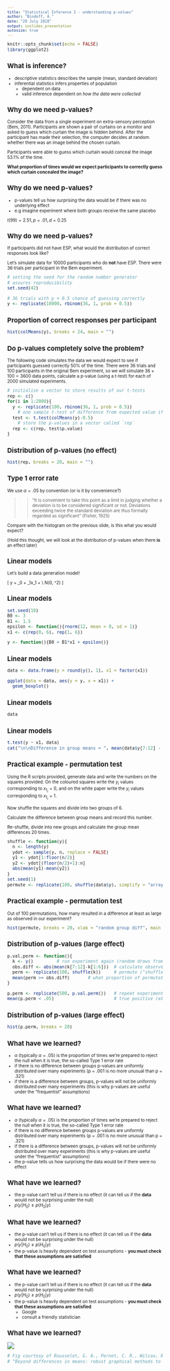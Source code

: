 ```yaml
---
title: "Statistical Inference 1 - understanding p-values"
author: "Bindoff, A."
date: "20 July 2018"
output: ioslides_presentation
autosize: true
---
```

<style type="text/css">
body, td {
   font-size: 10px;
}
code.r{
  font-size: 10px;
}
pre {
  font-size: 10px
}
</style>

```r
knitr::opts_chunk$set(echo = FALSE)
library(ggplot2)
```

## What is inference?

- descriptive statistics describes the sample (mean, standard deviation)
- inferential statistics infers properties of population
  - dependent on data
  - valid inference dependent on *how the data were collected*
  
## Why do we need p-values?

Consider the data from a single experiment on extra-sensory perception (Bem, 2011). Participants are shown a pair of curtains on a monitor and asked to guess which curtain the image is hidden behind. After the participant has made their selection, the computer decides at random whether there was an image behind the chosen curtain.  

Participants were able to guess which curtain would conceal the image 53.1% of the time.  

**What proportion of times would we expect participants to correctly guess which curtain concealed the image?**

## Why do we need p-values?

- p-values tell us how *surprising* the data would be if there was no underlying effect
- e.g imagine experiment where both groups receive the same placebo

$t(99) = 2.51, p = .01, d = 0.25$  

## Why do we need p-values?

If participants did not have ESP, what would the distribution of correct responses look like?  

Let's simulate data for 10000 participants who do **not** have ESP. There were 36 trials per participant in the Bem experiment.  

```r
# setting the seed for the random number generator
# assures reproducibility
set.seed(42)  

# 36 trials with p = 0.5 chance of guessing correctly
y <- replicate(10000, rbinom(36, 1, prob = 0.5))  
```

## Proportion of correct responses per participant

```r
hist(colMeans(y), breaks = 24, main = "")

```


## Do p-values completely solve the problem?

The following code simulates the data we would expect to see if participants guessed correctly 50% of the time. There were 36 trials and 100 participants in the original Bem experiment, so we will simulate $36 \times 100 = 3600$ data points, calculate a p-value (using a t-test) for each of 2000 simulated experiments.  

```r
# initialise a vector to store results of our t-tests
rep <- c()  
for(i in 1:2000){
  y <- replicate(100, rbinom(36, 1, prob = 0.5))
    # one sample t-test of difference from expected value if chance
  test <- t.test(colMeans(y)-0.5) 
    # store the p-values in a vector called `rep`
  rep <- c(rep, test$p.value)                
}
```

## Distribution of p-values (no effect)

```r
hist(rep, breaks = 20, main = "")
```

## Type 1 error rate

We use $\alpha = .05$ by convention (or is it by convenience?)  

>>"It is convenient to take this point as a limit in judging whether a deviation is to be considered significant or not. Deviations exceeding twice the standard deviation are thus formally regarded as significant" (Fisher, 1925)  

Compare with the histogram on the previous slide, is this what you would expect?  

(Hold this thought, we will look at the distribution of p-values when there **is** an effect later)  

## Linear models

Let's build a data generation model!  

\[
  y = \beta_0 + \beta_1x_1 + \epsilon\\
  \epsilon \sim N(0, \sigma^2)
\]

## Linear models

```r
set.seed(10)
B0 <- 3
B1 <- 1.5
epsilon <- function(){rnorm(12, mean = 0, sd = 1)}
x1 <- c(rep(0, 6), rep(1, 6))

y <- function(){B0 + B1*x1 + epsilon()}

```

## Linear models

```r
data <- data.frame(y = round(y(), 1), x1 = factor(x1))

ggplot(data = data, aes(y = y, x = x1)) +
  geom_boxplot()

```

## Linear models  

```r
data
```

## Linear models

```r
t.test(y ~ x1, data)
cat("\n\nDifference in group means = ", mean(data$y[7:12] - data$y[1:6]))

```

## Practical example - permutation test

Using the R scripts provided, generate data and write the numbers on the squares provided. On the coloured squares write the $y_i$ values corresponding to $x_{1_i} = 0$, and on the white paper write the $y_i$ values corresponding to $x_{1_i} = 1$.  

Now shuffle the squares and divide into two groups of 6.  

Calculate the difference between group means and record this number.  

Re-shuffle, divide into new groups and calculate the group mean differences 20 times.  

```r
shuffle <- function(y){
  n <- length(y)
  ydot <- sample(y, n, replace = FALSE)
  y1 <- ydot[1:floor(n/2)]
  y2 <- ydot[(floor(n/2)+1):n]
  abs(mean(y1)-mean(y2))
}
set.seed(1)
permute <- replicate(100, shuffle(data$y), simplify = "array")
```

## Practical example - permutation test

Out of 100 permutations, how many resulted in a difference at least as large as observed in our experiment?  

```r
hist(permute, breaks = 20, xlab = "random group diff", main = "Null distribution")

```

## Distribution of p-values (large effect)

```r
p.val.perm <- function(){
  k <- y()         # run experiment again (random draws from generating model)
  obs.diff <- abs(mean(k[7:12]-k[1:6]))  # calculate observed difference of means
  perm <- replicate(100, shuffle(k))     # permute ("shuffle") 100 times and calculate observed differences
  mean(perm >= obs.diff)       # what proportion of permutations >= observed difference from experiment
}

p.perm <- replicate(500, p.val.perm())   # repeat experiment 500 times, storing p-value each time
mean(p.perm < .05)                       # true positive rate by permutation test
```

## Distribution of p-values (large effect)


```r

hist(p.perm, breaks = 20)
```

## What have we learned?

- $\alpha$ (typically $\alpha = .05$) is the proportion of times we're prepared to reject the null when it is true, the so-called Type 1 error rate
- if there is no difference between groups p-values are uniformly distributed over many experiments (p = .001 is no more unusual than p = .321)
- if there is a difference between groups, p-values will not be uniformly distributed over many experiments (this is why p-values are useful under the "frequentist" assumptions)


## What have we learned?

- $\alpha$ (typically $\alpha = .05$) is the proportion of times we're prepared to reject the null when it is true, the so-called Type 1 error rate
- if there is no difference between groups p-values are uniformly distributed over many experiments (p = .001 is no more unusual than p = .321)
- if there is a difference between groups, p-values will not be uniformly distributed over many experiments (this is why p-values are useful under the "frequentist" assumptions)
- the p-value tells us how surprising the data would be if there were no effect

## What have we learned?

- the p-value can't tell us if there is no effect (it can tell us if the **data** would not be surprising under the null) 
- $p(y|H_0) \neq p(H_0|y)$

## What have we learned?

- the p-value can't tell us if there is no effect (it can tell us if the **data** would not be surprising under the null) 
- $p(y|H_0) \neq p(H_0|y)$
- the p-value is heavily dependent on test assumptions - **you must check that these assumptions are satisfied**

## What have we learned?

- the p-value can't tell us if there is no effect (it can tell us if the **data** would not be surprising under the null) 
- $p(y|H_0) \neq p(H_0|y)$
- the p-value is heavily dependent on test assumptions - **you must check that these assumptions are satisfied**
  - Google
  - consult a friendly statistician
  
## What have we learned?

![](figure2.jpg)

```r
# Fig courtesy of Rousselet, G. A., Pernet, C. R., Wilcox, R. R. (2017)
# "Beyond differences in means: robust graphical methods to compare two groups in neuroscience"
```